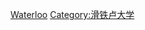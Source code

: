 {{Catnav|頁面分類|人物|校友|大學校友|加拿大大學校友}}
{{catmore|滑鐵盧大學}}
{{Commonscat|Alumni of the University of Waterloo}}

[[Category:加拿大大學校友|Waterloo]]
[[Category:滑铁卢大学|Category:滑铁卢大学]]